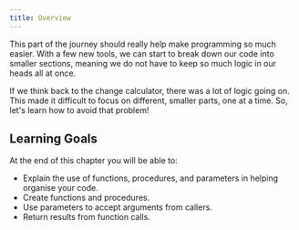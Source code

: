 ```yaml
---
title: Overview
---
```


<div class="not-content">
  <YouTube id="FQuAHXD2bIc" params="fs=1&modestbranding=1&rel=0"/>
</div>

This part of the journey should really help make programming so much easier. With a few new tools, we can start to break down our code into smaller sections, meaning we do not have to keep so much logic in our heads all at once.

If we think back to the change calculator, there was a lot of logic going on.
This made it difficult to focus on different, smaller parts, one at a time.
So, let's learn how to avoid that problem!

## Learning Goals

At the end of this chapter you will be able to:

- Explain the use of functions, procedures, and parameters in helping organise your code.
- Create functions and procedures.
- Use parameters to accept arguments from callers.
- Return results from function calls.
